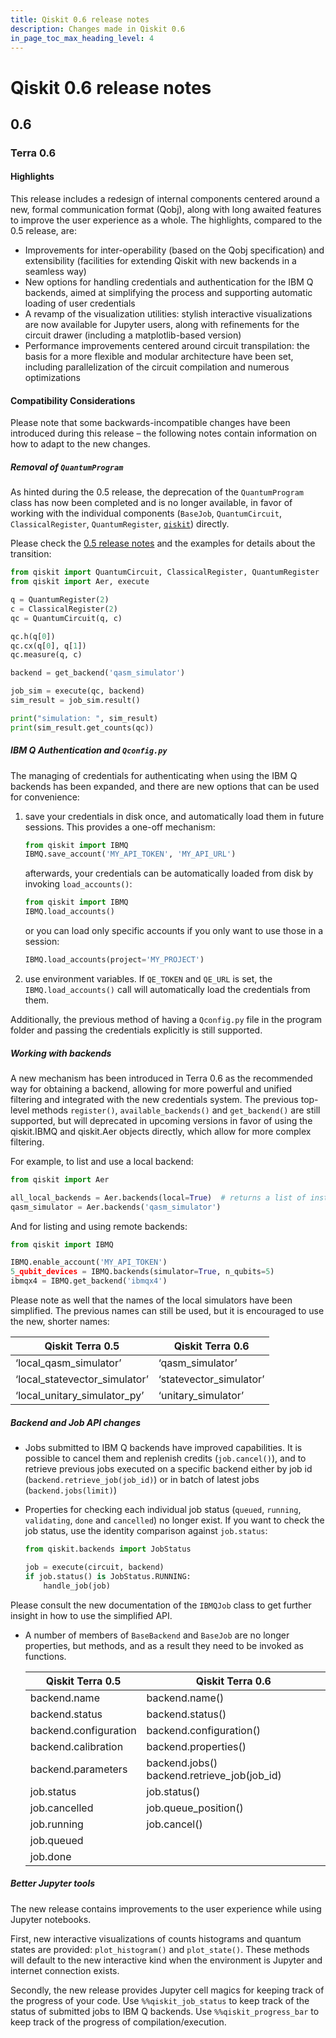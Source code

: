 ```yaml
---
title: Qiskit 0.6 release notes
description: Changes made in Qiskit 0.6
in_page_toc_max_heading_level: 4
---
```


# Qiskit 0.6 release notes

## 0.6

<span id="terra-0-6" />

### Terra 0.6

<span id="id604" />

#### Highlights

This release includes a redesign of internal components centered around a new, formal communication format (Qobj), along with long awaited features to improve the user experience as a whole. The highlights, compared to the 0.5 release, are:

*   Improvements for inter-operability (based on the Qobj specification) and extensibility (facilities for extending Qiskit with new backends in a seamless way)
*   New options for handling credentials and authentication for the IBM Q backends, aimed at simplifying the process and supporting automatic loading of user credentials
*   A revamp of the visualization utilities: stylish interactive visualizations are now available for Jupyter users, along with refinements for the circuit drawer (including a matplotlib-based version)
*   Performance improvements centered around circuit transpilation: the basis for a more flexible and modular architecture have been set, including parallelization of the circuit compilation and numerous optimizations

<span id="id605" />

#### Compatibility Considerations

Please note that some backwards-incompatible changes have been introduced during this release – the following notes contain information on how to adapt to the new changes.

<span id="removal-of-quantumprogram" />

##### Removal of `QuantumProgram`

As hinted during the 0.5 release, the deprecation of the `QuantumProgram` class has now been completed and is no longer available, in favor of working with the individual components (`BaseJob`, `QuantumCircuit`, `ClassicalRegister`, `QuantumRegister`, [`qiskit`](/docs/api/qiskit/0.46/index#module-qiskit "qiskit")) directly.

Please check the [0.5 release notes](./0.5#quantum-program-0-5) and the examples for details about the transition:

```python
from qiskit import QuantumCircuit, ClassicalRegister, QuantumRegister
from qiskit import Aer, execute

q = QuantumRegister(2)
c = ClassicalRegister(2)
qc = QuantumCircuit(q, c)

qc.h(q[0])
qc.cx(q[0], q[1])
qc.measure(q, c)

backend = get_backend('qasm_simulator')

job_sim = execute(qc, backend)
sim_result = job_sim.result()

print("simulation: ", sim_result)
print(sim_result.get_counts(qc))
```

<span id="ibm-q-authentication-and-qconfig-py" />

##### IBM Q Authentication and `Qconfig.py`

The managing of credentials for authenticating when using the IBM Q backends has been expanded, and there are new options that can be used for convenience:

1.  save your credentials in disk once, and automatically load them in future sessions. This provides a one-off mechanism:

    ```python
    from qiskit import IBMQ
    IBMQ.save_account('MY_API_TOKEN', 'MY_API_URL')
    ```

    afterwards, your credentials can be automatically loaded from disk by invoking `load_accounts()`:

    ```python
    from qiskit import IBMQ
    IBMQ.load_accounts()
    ```

    or you can load only specific accounts if you only want to use those in a session:

    ```python
    IBMQ.load_accounts(project='MY_PROJECT')
    ```

2.  use environment variables. If `QE_TOKEN` and `QE_URL` is set, the `IBMQ.load_accounts()` call will automatically load the credentials from them.

Additionally, the previous method of having a `Qconfig.py` file in the program folder and passing the credentials explicitly is still supported.

<span id="backends" />

##### Working with backends

A new mechanism has been introduced in Terra 0.6 as the recommended way for obtaining a backend, allowing for more powerful and unified filtering and integrated with the new credentials system. The previous top-level methods `register()`, `available_backends()` and `get_backend()` are still supported, but will deprecated in upcoming versions in favor of using the qiskit.IBMQ and qiskit.Aer objects directly, which allow for more complex filtering.

For example, to list and use a local backend:

```python
from qiskit import Aer

all_local_backends = Aer.backends(local=True)  # returns a list of instances
qasm_simulator = Aer.backends('qasm_simulator')
```

And for listing and using remote backends:

```python
from qiskit import IBMQ

IBMQ.enable_account('MY_API_TOKEN')
5_qubit_devices = IBMQ.backends(simulator=True, n_qubits=5)
ibmqx4 = IBMQ.get_backend('ibmqx4')
```

Please note as well that the names of the local simulators have been simplified. The previous names can still be used, but it is encouraged to use the new, shorter names:

| Qiskit Terra 0.5                | Qiskit Terra 0.6         |
| ------------------------------- | ------------------------ |
| ‘local\_qasm\_simulator’        | ‘qasm\_simulator’        |
| ‘local\_statevector\_simulator’ | ‘statevector\_simulator’ |
| ‘local\_unitary\_simulator\_py’ | ‘unitary\_simulator’     |

##### Backend and Job API changes

*   Jobs submitted to IBM Q backends have improved capabilities. It is possible to cancel them and replenish credits (`job.cancel()`), and to retrieve previous jobs executed on a specific backend either by job id (`backend.retrieve_job(job_id)`) or in batch of latest jobs (`backend.jobs(limit)`)

*   Properties for checking each individual job status (`queued`, `running`, `validating`, `done` and `cancelled`) no longer exist. If you want to check the job status, use the identity comparison against `job.status`:

    ```python
    from qiskit.backends import JobStatus

    job = execute(circuit, backend)
    if job.status() is JobStatus.RUNNING:
        handle_job(job)
    ```

Please consult the new documentation of the `IBMQJob` class to get further insight in how to use the simplified API.

*   A number of members of `BaseBackend` and `BaseJob` are no longer properties, but methods, and as a result they need to be invoked as functions.

    | Qiskit Terra 0.5      | Qiskit Terra 0.6                              |
    | --------------------- | --------------------------------------------- |
    | backend.name          | backend.name()                                |
    | backend.status        | backend.status()                              |
    | backend.configuration | backend.configuration()                       |
    | backend.calibration   | backend.properties()                          |
    | backend.parameters    | backend.jobs() backend.retrieve\_job(job\_id) |
    | job.status            | job.status()                                  |
    | job.cancelled         | job.queue\_position()                         |
    | job.running           | job.cancel()                                  |
    | job.queued            |                                               |
    | job.done              |                                               |

##### Better Jupyter tools

The new release contains improvements to the user experience while using Jupyter notebooks.

First, new interactive visualizations of counts histograms and quantum states are provided: `plot_histogram()` and `plot_state()`. These methods will default to the new interactive kind when the environment is Jupyter and internet connection exists.

Secondly, the new release provides Jupyter cell magics for keeping track of the progress of your code. Use `%%qiskit_job_status` to keep track of the status of submitted jobs to IBM Q backends. Use `%%qiskit_progress_bar` to keep track of the progress of compilation/execution.

<span id="qiskit-0-5" />

